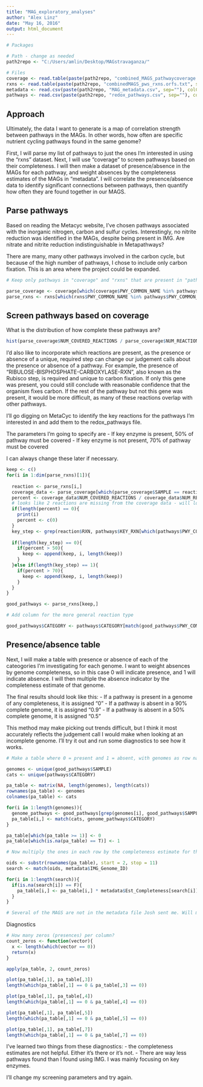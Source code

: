 ```yaml
---
title: "MAG_exploratory_analyses"
author: "Alex Linz"
date: "May 16, 2016"
output: html_document
---
```


```r
# Packages

# Path - change as needed
path2repo <- "C:/Users/amlin/Desktop/MAGstravaganza/"

# Files
coverage <- read.table(paste(path2repo, "combined_MAGS_pathwaycoverage.txt", sep=""), sep = "\t", header = T, colClasses = c(rep("character", 3), rep("numeric", 3)))
rxns <- read.table(paste(path2repo, "combinedMAGS_pws_rxns.orfs.txt", sep=""), sep = "\t", header = T, colClasses = c("character"))
metadata <- read.csv(paste(path2repo, "MAG_metadata.csv", sep=""), colClasses = c("character", "numeric", "numeric", "character"))
pathways <- read.csv(paste(path2repo, "redox_pathways.csv", sep=""), colClasses = c("character"))

```

## Approach
Ultimately, the data I want to generate is a map of correlation strength between pathways in the MAGs. In other words, how often are specific nutrient cycling pathways found in the same genome?

First, I will parse my list of pathways to just the ones I'm interested in using the "rxns" dataset. Next, I will use "coverage" to screen pathways based on their completeness. I will then make a dataset of presence/absence in the MAGs for each pathway, and weight absences by the completeness estimates of the MAGs in "metadata". I will correlate the presence/absence data to identify significant connections between pathways, then quantify how often they are found together in our MAGS.

## Parse pathways

Based on reading the Metacyc website, I've chosen pathways associated with the inorganic nitrogen, carbon and sulfur cycles. Interestingly, no nitrite reduction was identified in the MAGs, despite being present in IMG. Are nitrate and nitrite reduction indistinguishable in Metapathways? 

There are many, many other pathways involved in the carbon cycle, but because of the high number of pathways, I chose to include only carbon fixation. This is an area where the project could be expanded. 

```r
# Keep only pathways in "coverage" and "rxns" that are present in "pathways"

parse_coverage <- coverage[which(coverage$PWY_COMMON_NAME %in% pathways$PWY_COMMON_NAME == T), ]
parse_rxns <- rxns[which(rxns$PWY_COMMON_NAME %in% pathways$PWY_COMMON_NAME == T), ]
```

## Screen pathways based on coverage

What is the distribution of how complete these pathways are?

```r
hist(parse_coverage$NUM_COVERED_REACTIONS / parse_coverage$NUM_REACTIONS, main = "Coverage of nutrient cycling pathways")
```

I'd also like to incorporate which reactions are present, as the presence or absence of a unique, required step can change our judgement calls about the presence or absence of a pathway. For example, the presence of "RIBULOSE-BISPHOSPHATE-CARBOXYLASE-RXN", also known as the Rubisco step, is required and unique to carbon fixation. If only this gene was present, you could still conclude with reasonable confidence that the organism fixes carbon. If the rest of the pathway but not this gene was present, it would be more difficult, as many of these reactions overlap with other pathways.

I'll go digging on MetaCyc to identify the key reactions for the pathways I'm interested in and add them to the redox_pathways file.

The parameters I'm going to specify are 
- If key enzyme is present, 50% of pathway must be covered
- If key enzyme is not present, 70% of pathway must be covered

I can always change these later if necessary.

```r
keep <- c()
for(i in 1:dim(parse_rxns)[1]){
  
  reaction <- parse_rxns[i,]
  coverage_data <- parse_coverage[which(parse_coverage$SAMPLE == reaction$SAMPLE & parse_coverage$PWY_COMMON_NAME == reaction$PWY_COMMON_NAME), ]
  percent <- coverage_data$NUM_COVERED_REACTIONS / coverage_data$NUM_REACTIONS * 100
  # looks like 2 reactions are missing from the coverage data - will look into this later. For now, here's a workaround.
  if(length(percent) == 0){
    print(i)
    percent <- c(0)
  }
  key_step <- grep(reaction$RXN, pathways$KEY_RXN[which(pathways$PWY_COMMON_NAME == reaction$PWY_COMMON_NAME)])
  
  if(length(key_step) == 0){
    if(percent > 50){
      keep <- append(keep, i, length(keep))
    }
  }else if(length(key_step) == 1){
    if(percent > 70){
      keep <- append(keep, i, length(keep))
    }
  }
}

good_pathways <- parse_rxns[keep,]

# Add column for the more general reaction type

good_pathways$CATEGORY <- pathways$CATEGORY[match(good_pathways$PWY_COMMON_NAME, pathways$PWY_COMMON_NAME)]

```

## Presence/absence table

Next, I will make a table with presence or absence of each of the cateogories I'm investigating for each genome. I want to weight absences by genome completeness, so in this case 0 will indicate presence, and 1 will indicate absence. I will then multiple the absence indicator by the completeness estimate of that genome.

The final results should look like this:
- If a pathway is present in a genome of any completeness, it is assigned "0"
- If a pathway is absent in a 90% complete genome, it is assigned "0.9"
- If a pathway is absent in a 50% complete genome, it is assigned "0.5"

This method may make picking out trends difficult, but I think it most accurately reflects the judgement call I would make when looking at an incomplete genome. I'll try it out and run some diagnostics to see how it works.

```r
# Make a table where 0 = present and 1 = absent, with genomes as row names and categories as column names

genomes <- unique(good_pathways$SAMPLE)
cats <- unique(pathways$CATEGORY)

pa_table <- matrix(NA, length(genomes), length(cats))
rownames(pa_table) <- genomes
colnames(pa_table) <- cats

for(i in 1:length(genomes)){
  genome_pathways <- good_pathways[grep(genomes[i], good_pathways$SAMPLE),]
  pa_table[i,] <- match(cats, genome_pathways$CATEGORY)
}

pa_table[which(pa_table >= 1)] <- 0
pa_table[which(is.na(pa_table) == T)] <- 1

# Now multiply the ones in each row by the completeness estimate for that row

oids <- substr(rownames(pa_table), start = 2, stop = 11)
search <- match(oids, metadata$IMG_Genome_ID)

for(i in 1:length(search)){
  if(is.na(search[i]) == F){
    pa_table[i,] <- pa_table[i,] * metadata$Est_Completeness[search[i]] / 100
  }
}

# Several of the MAGS are not in the metadata file Josh sent me. Will manually add these in later.

```

Diagnostics

```r
# How many zeros (presences) per column?
count_zeros <- function(vector){
  x <- length(which(vector == 0))
  return(x)
}

apply(pa_table, 2, count_zeros)

plot(pa_table[,1], pa_table[,3])
length(which(pa_table[,1] == 0 & pa_table[,3] == 0))

plot(pa_table[,1], pa_table[,4])
length(which(pa_table[,1] == 0 & pa_table[,4] == 0))

plot(pa_table[,1], pa_table[,5])
length(which(pa_table[,1] == 0 & pa_table[,5] == 0))

plot(pa_table[,1], pa_table[,7])
length(which(pa_table[,1] == 0 & pa_table[,7] == 0))

```

I've learned two things from these diagnostics:
- the completeness estimates are not helpful. Either it's there or it's not.
- There are way less pathways found than I found using IMG. I was mainly focusing on key enzymes.

I'll change my screening parameters and try again.

